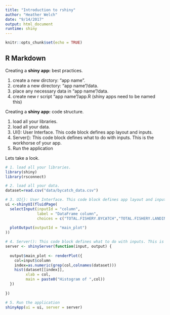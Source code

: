 ```yaml
---
title: "Introduction to rshiny"
author: "Heather Welch"
date: "9/14/2017"
output: html_document
runtime: shiny
---
```


```r
knitr::opts_chunk$set(echo = TRUE)
```

## R Markdown

Creating a **shiny app:** best practices.

1. create a new dirctory: "app name".
2. create a new directory: "app name"/data.
3. place any necessary data in "app name"/data.
4. create new r script "app name"/app.R (shiny apps need to be named this)

Creating a **shiny app:** code structure.

1. load all your libraries.
2. load all your data.
3. UI(): User Interface. This code block defines app layout and inputs.
4. Server(): This code block defines what to do with inputs. This is the workhorse of your app.
5. Run the application

Lets take a look.
```r
# 1. load all your libraries.
library(shiny)
library(rsconnect)

# 2. load all your data.
dataset=read.csv("data/bycatch_data.csv")

# 3. UI{}: User Interface. This code block defines app layout and inputs.
ui <-shinyUI(fluidPage(
  selectInput(inputId = "column",
              label = "DataFrame column",
              choices = c("TOTAL.FISHERY.BYCATCH","TOTAL.FISHERY.LANDINGS","FISHERY.BYCATCH.RATIO")),
  
  plotOutput(outputId = "main_plot")
))

# 4. Server(): This code block defines what to do with inputs. This is the workhorse of your app.
server <- shinyServer(function(input, output) {
  
  output$main_plot <- renderPlot({
    col=input$column
    index=as.numeric(grep(col,colnames(dataset)))
    hist(dataset[[index]],
         xlab = col,
         main = paste0("Histogram of ",col))
  })
  
})

# 5. Run the application
shinyApp(ui = ui, server = server)


```
